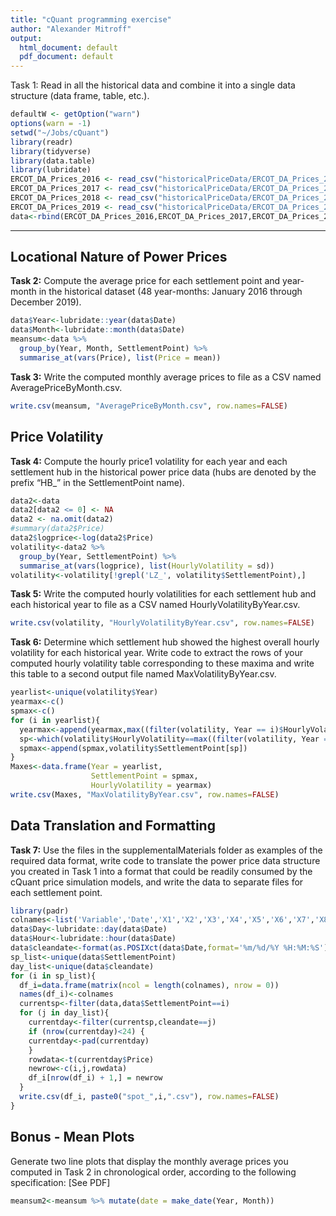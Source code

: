---
title: "cQuant programming exercise"
author: "Alexander Mitroff"
output:
  html_document: default
  pdf_document: default
---

Task 1: Read in all the historical data and combine it into a single data structure (data frame,
table, etc.).

```{r message=FALSE}
defaultW <- getOption("warn") 
options(warn = -1) 
setwd("~/Jobs/cQuant")
library(readr)
library(tidyverse)
library(data.table)
library(lubridate)
ERCOT_DA_Prices_2016 <- read_csv("historicalPriceData/ERCOT_DA_Prices_2016.csv")
ERCOT_DA_Prices_2017 <- read_csv("historicalPriceData/ERCOT_DA_Prices_2017.csv")
ERCOT_DA_Prices_2018 <- read_csv("historicalPriceData/ERCOT_DA_Prices_2018.csv")
ERCOT_DA_Prices_2019 <- read_csv("historicalPriceData/ERCOT_DA_Prices_2019.csv")
data<-rbind(ERCOT_DA_Prices_2016,ERCOT_DA_Prices_2017,ERCOT_DA_Prices_2018,ERCOT_DA_Prices_2019)
```

------------------------------------------------------------------------

## Locational Nature of Power Prices

**Task 2:** Compute the average price for each settlement point and year-month in the
historical dataset (48 year-months: January 2016 through December 2019).

```{r}
data$Year<-lubridate::year(data$Date)
data$Month<-lubridate::month(data$Date)
meansum<-data %>%
  group_by(Year, Month, SettlementPoint) %>%
  summarise_at(vars(Price), list(Price = mean))
```

**Task 3:** Write the computed monthly average prices to file as a CSV named
AveragePriceByMonth.csv.

```{r}
write.csv(meansum, "AveragePriceByMonth.csv", row.names=FALSE)
```

## Price Volatility

**Task 4:** Compute the hourly price1 volatility for each year and each settlement hub in the
historical power price data (hubs are denoted by the prefix "HB_" in the SettlementPoint
name).

```{r}
data2<-data
data2[data2 <= 0] <- NA
data2 <- na.omit(data2)
#summary(data2$Price)
data2$logprice<-log(data2$Price)
volatility<-data2 %>%
  group_by(Year, SettlementPoint) %>%
  summarise_at(vars(logprice), list(HourlyVolatility = sd))
volatility<-volatility[!grepl('LZ_', volatility$SettlementPoint),]
```

**Task 5:** Write the computed hourly volatilities for each settlement hub and each historical
year to file as a CSV named HourlyVolatilityByYear.csv.

```{r}
write.csv(volatility, "HourlyVolatilityByYear.csv", row.names=FALSE)
```

**Task 6:** Determine which settlement hub showed the highest overall hourly volatility for
each historical year. Write code to extract the rows of your computed hourly volatility
table corresponding to these maxima and write this table to a second output file named
MaxVolatilityByYear.csv.

```{r}
yearlist<-unique(volatility$Year)
yearmax<-c()
spmax<-c()
for (i in yearlist){
  yearmax<-append(yearmax,max((filter(volatility, Year == i)$HourlyVolatility)))
  sp<-which(volatility$HourlyVolatility==max((filter(volatility, Year == i)$HourlyVolatility)))
  spmax<-append(spmax,volatility$SettlementPoint[sp])
}
Maxes<-data.frame(Year = yearlist,
                  SettlementPoint = spmax,
                  HourlyVolatility = yearmax)
write.csv(Maxes, "MaxVolatilityByYear.csv", row.names=FALSE)
```

## Data Translation and Formatting

**Task 7:** Use the files in the supplementalMaterials folder as examples of the required data
format, write code to translate the power price data structure you created in Task 1 into a
format that could be readily consumed by the cQuant price simulation models, and write
the data to separate files for each settlement point.

```{r, eval=FALSE}
library(padr)
colnames<-list('Variable','Date','X1','X2','X3','X4','X5','X6','X7','X8','X9','X10','X11','X12','X13','X14','X15','X16','X17','X18','X19','X20','X21','X22','X23','X24')
data$Day<-lubridate::day(data$Date)
data$Hour<-lubridate::hour(data$Date)
data$cleandate<-format(as.POSIXct(data$Date,format='%m/%d/%Y %H:%M:%S'),format='%m/%d/%Y')
sp_list<-unique(data$SettlementPoint)
day_list<-unique(data$cleandate)
for (i in sp_list){
  df_i=data.frame(matrix(ncol = length(colnames), nrow = 0))
  names(df_i)<-colnames
  currentsp<-filter(data,data$SettlementPoint==i)
  for (j in day_list){
    currentday<-filter(currentsp,cleandate==j)
    if (nrow(currentday)<24) {
    currentday<-pad(currentday)
    }
    rowdata<-t(currentday$Price)
    newrow<-c(i,j,rowdata)
    df_i[nrow(df_i) + 1,] = newrow
  }
  write.csv(df_i, paste0("spot_",i,".csv"), row.names=FALSE)
}
```

## Bonus - Mean Plots

Generate two line plots that display the monthly average prices you computed in Task 2 in
chronological order, according to the following specification: [See PDF]

```{r}
meansum2<-meansum %>% mutate(date = make_date(Year, Month))

```